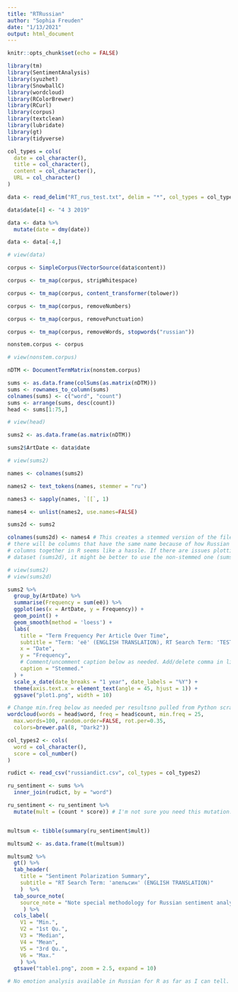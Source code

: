 ```yaml
---
title: "RTRussian"
author: "Sophia Freuden"
date: "1/13/2021"
output: html_document
---
```


```r
knitr::opts_chunk$set(echo = FALSE)
```

```r
library(tm)
library(SentimentAnalysis)
library(syuzhet)
library(SnowballC)
library(wordcloud)
library(RColorBrewer)
library(RCurl)
library(corpus)
library(textclean)
library(lubridate)
library(gt)
library(tidyverse)
```

```r
col_types = cols(
  date = col_character(),
  title = col_character(),
  content = col_character(),
  URL = col_character()
)

data <- read_delim("RT_rus_test.txt", delim = "*", col_types = col_types)

data$date[4] <- "4 3 2019"

data <- data %>%
  mutate(date = dmy(date))

data <- data[-4,]
```

```r
# view(data)
```

```r
corpus <- SimpleCorpus(VectorSource(data$content))
```

```r
corpus <- tm_map(corpus, stripWhitespace)

corpus <- tm_map(corpus, content_transformer(tolower))

corpus <- tm_map(corpus, removeNumbers)

corpus <- tm_map(corpus, removePunctuation)

corpus <- tm_map(corpus, removeWords, stopwords("russian"))
```

```r
nonstem.corpus <- corpus

# view(nonstem.corpus)
```

```r
nDTM <- DocumentTermMatrix(nonstem.corpus)
```

```r
sums <- as.data.frame(colSums(as.matrix(nDTM)))
sums <- rownames_to_column(sums) 
colnames(sums) <- c("word", "count")
sums <- arrange(sums, desc(count))
head <- sums[1:75,]

# view(head)

sums2 <- as.data.frame(as.matrix(nDTM))
```

```r
sums2$ArtDate <- data$date

# view(sums2)
```

```r
names <- colnames(sums2)

names2 <- text_tokens(names, stemmer = "ru")

names3 <- sapply(names, `[[`, 1)

names4 <- unlist(names2, use.names=FALSE)

sums2d <- sums2

colnames(sums2d) <- names4 # This creates a stemmed version of the file. Unfortunately,
# there will be columns that have the same name because of how Russian works. Adding these
# columns together in R seems like a hassle. If there are issues plotting with the stemmed
# dataset (sums2d), it might be better to use the non-stemmed one (sums2).

# view(sums2)
# view(sums2d)
```

```r
sums2 %>%
  group_by(ArtDate) %>% 
  summarise(Frequency = sum(её)) %>%
  ggplot(aes(x = ArtDate, y = Frequency)) +
  geom_point() +
  geom_smooth(method = 'loess') +
  labs(
    title = "Term Frequency Per Article Over Time",
    subtitle = "Term: 'её' (ENGLISH TRANSLATION), RT Search Term: 'TEST' (ENGLISH TRANSLATION)",
    x = "Date",
    y = "Frequency",
    # Comment/uncomment caption below as needed. Add/delete comma in line above, too.
    caption = "Stemmed."
  ) +
  scale_x_date(date_breaks = "1 year", date_labels = "%Y") +
  theme(axis.text.x = element_text(angle = 45, hjust = 1)) +
  ggsave("plot1.png", width = 10)
```

```r
# Change min.freq below as needed per resultsno pulled from Python scrape.
wordcloud(words = head$word, freq = head$count, min.freq = 25,
  max.words=100, random.order=FALSE, rot.per=0.35, 
  colors=brewer.pal(8, "Dark2"))
```

```r
col_types2 <- cols(
  word = col_character(),
  score = col_number()
)

rudict <- read_csv("russiandict.csv", col_types = col_types2)
```

```r
ru_sentiment <- sums %>% 
  inner_join(rudict, by = "word")

ru_sentiment <- ru_sentiment %>% 
  mutate(mult = (count * score)) # I'm not sure you need this mutation. I will have to look to see what I've done in the RTEnglish rmd for this.


multsum <- tibble(summary(ru_sentiment$mult))

multsum2 <- as.data.frame(t(multsum))
```

```r
multsum2 %>%
  gt() %>%
  tab_header(
    title = "Sentiment Polarization Summary",
    subtitle = "RT Search Term: 'апельсин' (ENGLISH TRANSLATION)"
    )  %>% 
  tab_source_note(
    source_note = "Note special methodology for Russian sentiment analysis."
     ) %>% 
  cols_label(
    V1 = "Min.",
    V2 = "1st Qu.",
    V3 = "Median",
    V4 = "Mean",
    V5 = "3rd Qu.",
    V6 = "Max."
    ) %>% 
  gtsave("table1.png", zoom = 2.5, expand = 10)
```

```r
# No emotion analysis available in Russian for R as far as I can tell.
```





